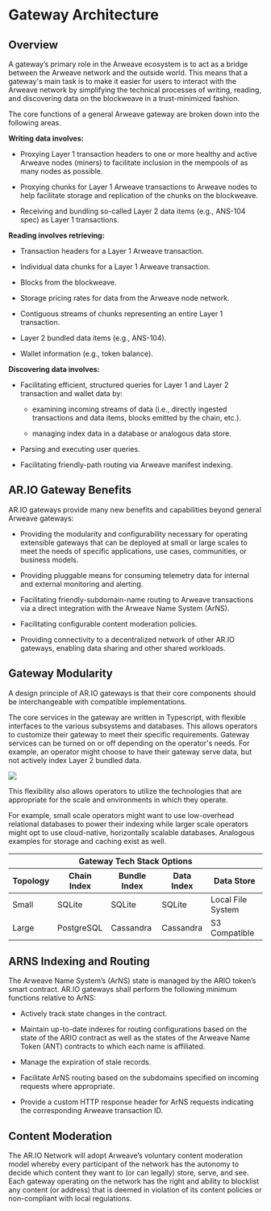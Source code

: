 # Gateway Architecture

## Overview

A gateway’s primary role in the Arweave ecosystem is to act as a bridge between the Arweave network and the outside world. This means that a gateway's main task is to make it easier for users to interact with the Arweave network by simplifying the technical processes of writing, reading, and discovering data on the blockweave in a trust-minimized fashion.

The core functions of a general Arweave gateway are broken down into the following areas.

**Writing data involves:**

- Proxying Layer 1 transaction headers to one or more healthy and active Arweave nodes (miners) to facilitate inclusion in the mempools of as many nodes as possible.

- Proxying chunks for Layer 1 Arweave transactions to Arweave nodes to help facilitate storage and replication of the chunks on the blockweave.

- Receiving and bundling so-called Layer 2 data items (e.g., ANS-104 spec) as Layer 1 transactions.

**Reading involves retrieving:**

- Transaction headers for a Layer 1 Arweave transaction.

- Individual data chunks for a Layer 1 Arweave transaction.

- Blocks from the blockweave.

- Storage pricing rates for data from the Arweave node network.

- Contiguous streams of chunks representing an entire Layer 1 transaction.

- Layer 2 bundled data items (e.g., ANS-104).

- Wallet information (e.g., token balance).

**Discovering data involves:**

- Facilitating efficient, structured queries for Layer 1 and Layer 2 transaction and wallet data by:

  - examining incoming streams of data (i.e., directly ingested transactions and data items, blocks emitted by the chain, etc.).

  - managing index data in a database or analogous data store.

- Parsing and executing user queries.

- Facilitating friendly-path routing via Arweave manifest indexing.

## AR.IO Gateway Benefits

AR.IO gateways provide many new benefits and capabilities beyond general Arweave gateways:

- Providing the modularity and configurability necessary for operating extensible gateways that can be deployed at small or large scales to meet the needs of specific applications, use cases, communities, or business models.

- Providing pluggable means for consuming telemetry data for internal and external monitoring and alerting.

- Facilitating friendly-subdomain-name routing to Arweave transactions via a direct integration with the Arweave Name System (ArNS).

- Facilitating configurable content moderation policies.

- Providing connectivity to a decentralized network of other AR.IO gateways, enabling data sharing and other shared workloads.

## Gateway Modularity

A design principle of AR.IO gateways is that their core components should be interchangeable with compatible implementations.

The core services in the gateway are written in Typescript, with flexible interfaces to the various subsystems and databases. This allows operators to customize their gateway to meet their specific requirements. Gateway services can be turned on or off depending on the operator's needs. For example, an operator might choose to have their gateway serve data, but not actively index Layer 2 bundled data.


<img className="amazingdiagram" src="https://arweave.net/1dD7-HGb14tsdRpNH-9Ek7I3sAfFA1Id_sdQlfZH-AY"></img>


This flexibility also allows operators to utilize the technologies that are appropriate for the scale and environments in which they operate.

For example, small scale operators might want to use low-overhead relational databases to power their indexing while larger scale operators might opt to use cloud-native, horizontally scalable databases. Analogous examples for storage and caching exist as well.

<div style={{textAlign: "center"}}>
    <table className="inline-table">
    <thead>
        <tr>
            <th colSpan="5" style={{fontWeight: "bold"}}>Gateway Tech Stack Options</th>
        </tr>
        <tr>
            <th>Topology</th>
            <th>Chain Index</th>
            <th>Bundle Index</th>
            <th>Data Index</th>
            <th>Data Store</th>
        </tr>
        </thead>
        <tbody>
        <tr>
            <td style={{fontWeight: "bold"}}>Small</td>
            <td>SQLite</td>
            <td>SQLite</td>
            <td>SQLite</td>
            <td>Local File System</td>
        </tr>
        <tr>
            <td style={{fontWeight: "bold"}}>Large</td>
            <td>PostgreSQL</td>
            <td>Cassandra</td>
            <td>Cassandra</td>
            <td>S3 Compatible</td>
        </tr>
        </tbody>
    </table>
</div>

## ARNS Indexing and Routing

The Arweave Name System’s (ArNS) state is managed by the ARIO token’s smart contract. AR.IO gateways shall perform the following minimum functions relative to ArNS:

- Actively track state changes in the contract.

- Maintain up-to-date indexes for routing configurations based on the state of the ARIO contract as well as the states of the Arweave Name Token (ANT) contracts to which each name is affiliated.

- Manage the expiration of stale records.

- Facilitate ArNS routing based on the subdomains specified on incoming requests where appropriate.

- Provide a custom HTTP response header for ArNS requests indicating the corresponding Arweave transaction ID.

## Content Moderation

The AR.IO Network will adopt Arweave’s voluntary content moderation model whereby every participant of the network has the autonomy to decide which content they want to (or can legally) store, serve, and see. Each gateway operating on the network has the right and ability to blocklist any content (or address) that is deemed in violation of its content policies or non-compliant with local regulations. 

